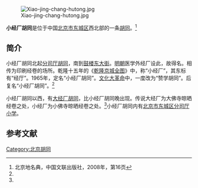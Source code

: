 {{Coord|39.9425101|116.4051016|type:landmark_region:CN-11_source:GoogleMaps|display=title}}
[[File:Xiao-jing-chang-hutong.jpg|thumb]]

'''小经厂胡同'''是位于中国[[北京市|北京市]][[东城区_(北京市)|东城区]]西北部的一条[[胡同|胡同]]。<ref name=bjdmd>北京地名典，中国文联出版社，2008年，第16页</ref>

==简介==
小经厂胡同北起[[分司厅胡同|分司厅胡同]]，南到[[鼓楼东大街|鼓楼东大街]]。[[明朝|明朝]]医学外经厂设此，故得名。相传为印刷经卷的场所。乾隆十五年的《[[乾隆京城全图|乾隆京城全图]]》中，称“小经厂”，其东标有“经厅”。1965年，定名“小经厂胡同”。[[文化大革命|文化大革命]]中，一度改为“赞学胡同”。后复名“小经厂胡同”。<ref name=bjdmd/>

小经厂胡同以西，有[[大经厂胡同|大经厂胡同]]，比小经厂胡同晚出现。传说大经厂为大佛寺晾晒经卷之处，小经厂为小佛寺晾晒经卷之处。<ref name=bjdmd/>小经厂胡同内有[[北京市东城区分司厅小学|北京市东城区分司厅小学]]。

==参考文献==
{{reflist}}

[[Category:北京胡同|Category:北京胡同]]